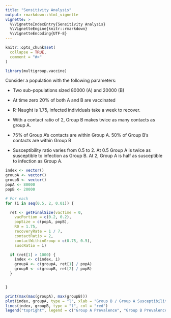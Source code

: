```yaml
---
title: "Sensitivity Analysis"
output: rmarkdown::html_vignette
vignette: >
  %\VignetteIndexEntry{Sensitivity Analysis}
  %\VignetteEngine{knitr::rmarkdown}
  %\VignetteEncoding{UTF-8}
---
```


```r
knitr::opts_chunk$set(
  collapse = TRUE,
  comment = "#>"
)
```

```r
library(multigroup.vaccine)
```

Consider a population with the following parameters:

-   Two sub-populations sized 80000 (A) and 20000 (B)

-   At time zero 20% of both A and B are vaccinated

-   R-Naught is 1.75, infected individuals take a week to recover.

-   With a contact ratio of 2, Group B makes twice as many contacts as group A.

-   75% of Group A's contacts are within Group A. 50% of Group B's contacts are within Group B

-   Susceptibility ratio varies from 0.5 to 2. At 0.5 Group A is twice as susceptible to infection as Group B. At 2, Group A is half as susceptible to infection as Group A.

```r
index <- vector()
groupA <- vector()
groupB <- vector()
popA <- 80000
popB <- 20000

# For each
for (i in seq(0.5, 2, 0.01)) {

  ret <- getFinalSize(vacTime = 0,
    vacPortion = c(0.2, 0.2),
    popSize = c(popA, popB),
    R0 = 1.75,
    recoveryRate = 1 / 7,
    contactRatio = 2,
    contactWithinGroup = c(0.75, 0.5),
    suscRatio = i)

  if (ret[1] > 1000) {
    index <- c(index, i)
    groupA <- c(groupA, ret[1] / popA)
    groupB <- c(groupB, ret[2] / popB)
  }


}

print(max(max(groupA), max(groupB)))
plot(index, groupA, type = "l", xlab = "Group B / Group A Susceptibility Ratio", ylab = "Infection Prevalence", ylim = c(0, max(max(groupA), max(groupB))))
lines(index, groupB, type = "l", col = "red")
legend("topright", legend = c("Group A Prevalence", "Group B Prevalence"), col = c("black", "red"), lty = 1)
```
